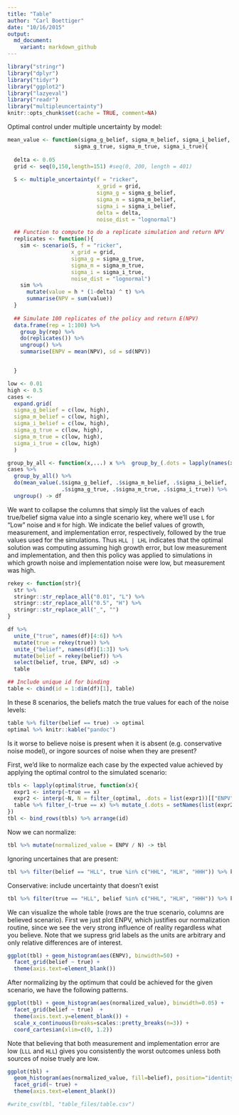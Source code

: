 ```yaml
---
title: "Table"
author: "Carl Boettiger"
date: "10/16/2015"
output: 
  md_document:
    variant: markdown_github
---
```


```r
library("stringr")
library("dplyr")
library("tidyr")
library("ggplot2")
library("lazyeval")
library("readr")
library("multipleuncertainty")
knitr::opts_chunk$set(cache = TRUE, comment=NA)
```



Optimal control under multiple uncertainty by model:


```r


mean_value <- function(sigma_g_belief, sigma_m_belief, sigma_i_belief,
                     sigma_g_true, sigma_m_true, sigma_i_true){
  
  delta <- 0.05
  grid <- seq(0,150,length=151) #seq(0, 200, length = 401)
  
  S <- multiple_uncertainty(f = "ricker", 
                            x_grid = grid, 
                            sigma_g = sigma_g_belief, 
                            sigma_m = sigma_m_belief, 
                            sigma_i = sigma_i_belief,
                            delta = delta,
                            noise_dist = "lognormal")

  ## Function to compute to do a replicate simulation and return NPV
  replicates <- function(){
    sim <- scenario(S, f = "ricker", 
                    x_grid = grid, 
                    sigma_g = sigma_g_true, 
                    sigma_m = sigma_m_true, 
                    sigma_i = sigma_i_true, 
                    noise_dist = "lognormal")
    sim %>% 
      mutate(value = h * (1-delta) ^ t) %>% 
      summarise(NPV = sum(value))
  }
  
  ## Simulate 100 replicates of the policy and return E(NPV)
  data.frame(rep = 1:100) %>% 
    group_by(rep) %>% 
    do(replicates()) %>% 
    ungroup() %>%
    summarise(ENPV = mean(NPV), sd = sd(NPV))


  }


```


```r
low <- 0.01
high <- 0.5
cases <-
  expand.grid(
  sigma_g_belief = c(low, high),
  sigma_m_belief = c(low, high),
  sigma_i_belief = c(low, high),
  sigma_g_true = c(low, high),
  sigma_m_true = c(low, high),
  sigma_i_true = c(low, high)
  )

group_by_all <- function(x,...) x %>%  group_by_(.dots = lapply(names(x), as.name))  
cases %>%
  group_by_all() %>%
  do(mean_value(.$sigma_g_belief, .$sigma_m_belief, .$sigma_i_belief,
                 .$sigma_g_true, .$sigma_m_true, .$sigma_i_true)) %>% 
  ungroup() -> df

```



We want to collapse the columns that simply list the values of each true/belief sigma value into a single scenario key, where we'll use `L` for "Low" noise and `H` for high.  We indicate the belief values of growth, measurement, and implementation error, respectively, followed by the true values used for the simulations. Thus `HLL | LHL` indicates that the optimal solution was computing assuming high growth error, but low measurement and implementation, and then this policy was applied to simulations in which growth noise and implementation noise were low, but measurement was high.  

```r

rekey <- function(str){
  str %>% 
  stringr::str_replace_all("0.01", "L") %>%
  stringr::str_replace_all("0.5", "H") %>%
  stringr::str_replace_all("_", "")
}

df %>% 
  unite_("true", names(df)[4:6]) %>% 
  mutate(true = rekey(true)) %>% 
  unite_("belief", names(df)[1:3]) %>% 
  mutate(belief = rekey(belief)) %>% 
  select(belief, true, ENPV, sd) -> 
  table

## Include unique id for binding
table <- cbind(id = 1:dim(df)[1], table)

```


In these 8 scenarios, the beliefs match the true values for each of the noise levels:

```r
table %>% filter(belief == true) -> optimal
optimal %>% knitr::kable("pandoc")
```



Is it worse to believe noise is present when it is absent (e.g. conservative noise model), or ingore sources of noise when they are present?   

First, we'd like to normalize each case by the expected value achieved by applying the optimal control to the simulated scenario:

```r
tbls <- lapply(optimal$true, function(x){
  expr1 <- interp(~true == x)
  expr2 <- interp(~N, N = filter_(optimal, .dots = list(expr1))[["ENPV"]])
  table %>% filter_(~true == x) %>% mutate_(.dots = setNames(list(expr2), "N"))
})
tbl <- bind_rows(tbls) %>% arrange(id)

```

Now we can normalize: 

```r
tbl %>% mutate(normalized_value = ENPV / N) -> tbl
```

Ignoring uncertaines that are present:

```r
tbl %>% filter(belief == "HLL", true %in% c("HHL", "HLH", "HHH")) %>% knitr::kable("pandoc")
```

Conservative: include uncertainty that doesn't exist

```r
tbl %>% filter(true == "HLL", belief %in% c("HHL", "HLH", "HHH")) %>% knitr::kable("pandoc")
```

We can visualize the whole table (rows are the true scenario, columns are believed scenario). First we just plot ENPV,
which justifies our normalization routine, since we see the very strong influence of reality regardless what you believe.  Note that we supress grid labels as the units are arbitrary and only relative differences are of interest.

```r
ggplot(tbl) + geom_histogram(aes(ENPV), binwidth=50) + 
  facet_grid(belief ~ true) + 
  theme(axis.text=element_blank())
```

After normalizing by the optimum that could be achieved for the given scenario, we have the following patterns. 

```r
ggplot(tbl) + geom_histogram(aes(normalized_value), binwidth=0.05) + 
  facet_grid(belief ~ true)  + 
  theme(axis.text.y=element_blank()) + 
  scale_x_continuous(breaks=scales::pretty_breaks(n=3)) + 
  coord_cartesian(xlim=c(0, 1.2))
```

Note that believing that both measurement and implementation error are low (`LLL` and `HLL`) gives you consistently the worst outcomes unless both sources of noise truely are low.  


```r
ggplot(tbl) + 
  geom_histogram(aes(normalized_value, fill=belief), position="identity", binwidth=.05) + 
  facet_grid(~ true) + 
  theme(axis.text=element_blank())
```




```r
#write_csv(tbl, "table_files/table.csv")
```
